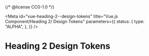 {/* @license CC0-1.0 */}


<Meta
  id="vue-heading-2--design-tokens"
  title="Vue.js Component/Heading 2/ Design Tokens"
  parameters={{
    status: {
      type: "ALPHA",
    },
  }}
/>

# Heading 2 Design Tokens

<ComponentTokensSection tokens={tokens} definition={tokensDefinition} component="utrecht-heading-2" />

